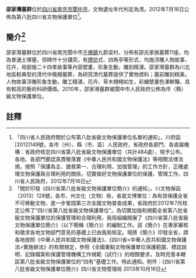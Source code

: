 {{msg:四川省文物保護單位
|名稱 = 邵家灣墓群
|編號 = 66
|圖片 = 
|級別 = S8
|分類 = 
|時代 = [[清代|清代]]
|地点 = [[四川省|四川省]][[南充市|南充市]][[閬中市|閬中市]]
|坐標 =
|登錄 = 2012年7月16日
}}
'''邵家灣墓群'''位於[[四川省|四川省]][[南充市|南充市]][[閬中市|閬中市]]，文物遺址年代判定為清。2012年7月16日公佈為第八批四川省文物保護單位<ref>「四川省人民政府關於公布第八批省級文物保護單位名單的通知」，川府函[2012]149號，各市（州）、縣（市、區）人民政府，省政府各部門、各直屬機構：省政府核定四川省第八批省級文物保護單位（共計484處），現予公布。各地、各部門要認真貫徹落實《中華人民共和國文物保護法》等相關法律法規，按照「保護為主、搶救第一、合理利用、加強管理」的工作方針，正確處理文物保護與合理利用的關係，切實做好文物保護單位的保護、管理工作。四川省人民政府，2012年7月16日</ref>。
== 簡介<ref>「關於印發《四川省第八批省級文物保護單位簡介》的通知」，川文物保函〔2013〕128號，各市、州文化（文物）局，省直文博單位：為有效保護全省不可移動文物，進一步鞏固第三次全國文物普查成果，省政府於2012年7月核定公佈了“四川省第八批省級文物保護單位”。為切實加強和規範全省第八批省級文物保護單位的保護管理和合理利用，我局組織開展了《四川省第八批省級文物保護單位簡介》（以下簡稱《簡介》）的編制工作。該《簡介》在專家審核和徵求各地文物部門意見的基礎上已由我局核定。現將《簡介》印發全省，請各地按照《中華人民共和國文物保護法》、《四川省<中華人民共和國文物保護法>實施辦法》的有關規定，參照《全國重點文物保護單位保護範圍、標誌說明、記錄檔案和保護管理機構工作規範（試行）》的相關要求，及時完善本轄區第八批省級文物保護單位的“四有”基礎工作。特此通知。附件：《四川省第八批省級文物保護單位簡介》四川省文物管理局  2013年10月16日</ref> ==
邵家灣墓群位於四川省南充閬中市[[千佛鎮|千佛鎮]]九節梁村，分佈有邵氏家族墓葬11座，均為普通土塚墓，但碑作十分講究，有[[牌坊|牌坊]]式、四角亭等形式，均施浮雕人物故事、花卉，局部施二十四孝故事等內容壁畫，形象生動，雕刻精湛。邵家灣墓群為川北地區較典型的清代中晚期墓葬，為研究清代墓葬提供了實物資料；墓前雕刻精美，人物故事浮雕形象生動，雕工精湛，花卉、草木栩栩如生，彩繪壁畫色澤鮮豔，具有較高的藝術科研價值。2010年，邵家灣墓群被閬中市人民政府公佈為市〈縣）級文物保護單位。
==註釋==
{{reflist}}
{{文物保護單位小作品}}